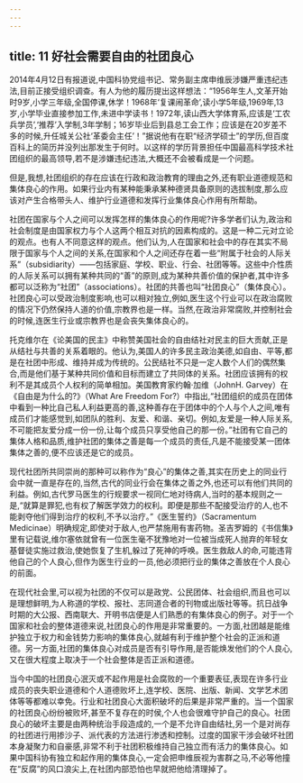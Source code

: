 ```yaml
---
---
---
```

title: 11 好社会需要自由的社团良心
---



2014年4月12日有报道说,中国科协党组书记、常务副主席申维辰涉嫌严重违纪违法,目前正接受组织调查。有人为他的履历提出这样想法：“1956年生人,文革开始时9岁,小学三年级,全国停课,休学！1968年‘复课闹革命’,读小学5年级,1969年,13岁,小学毕业直接参加工作,未进中学读书！1972年,读山西大学体育系,应该是‘工农兵学员’,‘推荐’入学制,3年学制；16岁毕业后到县总工会工作；应该是在20岁差不多的时候,升任城关公社‘革委会主任’！”据说他有在职“经济学硕士”的学历,但百度百科上的简历并没列出那发生于何时。以这样的学历背景担任中国最高科学技术社团组织的最高领导,若不是涉嫌违纪违法,大概还不会被看成是一个问题。

但是,我想,社团组织的存在应该在行政和政治教育的理由之外,还有职业道德规范和集体良心的作用。如果行业内有某种能秉承某种德贤具备原则的选拔制度,那么应该对产生合格带头人、维护行业道德和发挥行业集体良心作用有所帮助。

社团在国家与个人之间可以发挥怎样的集体良心的作用呢?许多学者们认为,政治和社会制度是由国家权力与个人这两个相互对抗的因素构成的。这是一种二元对立论的观点。也有人不同意这样的观点。他们认为,人在国家和社会中的存在其实不局限于国家与个人之间的关系,在国家和个人之间还存在着一些“附属于社会的人际关系”（subsidiarity）——包括家庭、学校、职业、行会、社团等等。这些中介性质的人际关系可以拥有某种共同的“善”的原则,成为某种共善价值的保护者,其中许多都可以泛称为“社团”（associations）。社团的共善也叫“社团良心”（集体良心）。社团良心可以受政治制度影响,也可以相对独立,例如,医生这个行业可以在政治腐败的情况下仍然保持人道的价值,宗教界也是一样。当然,在政治非常腐败,并控制社会的时候,连医生行业或宗教界也是会丧失集体良心的。

托克维尔在《论美国的民主》中称赞美国社会的自由结社对民主的巨大贡献,正是从结社与共善的关系着眼的。他认为,美国人的许多民主政治美德,如自由、平等,都是在社团中形成、维持并成为传统的。公民结社不只是一定人数个人们的偶然集合,而是他们基于某种共同价值和目标而建立了共同体的关系。社团应该拥有的权利不是其成员个人权利的简单相加。美国教育家约翰·加维（JohnH. Garvey）在《自由是为什么的?》（What Are Freedom For?）中指出,“社团组织的成员在团体中看到一种比自己私人利益更高的善,这种善存在于团体中的个人与个人之间,唯有成员们才能感觉到,如团队的胜利、友爱、和谐、亲切。例如,友爱是一种人际关系,不可能把友爱分成一份一份,让每个成员只享受他自己的那一份。”社团有它自己的集体人格和品质,维护社团的集体之善是每一个成员的责任,凡是不能接受某一团体集体之善的,便不应该还是它的成员。

现代社团所共同崇尚的那种可以称作为“良心”的集体之善,其实在历史上的同业行会中就一直是存在的,当然,古代的同业行会在集体之善之外,也还可以有他们共同的利益。例如,古代罗马医生的行规要求一视同仁地对待病人,当时的基本规则之一是,“就算是罪犯,也有权了解医学效力的权利。即便是那些不配接受治疗的人,也不能剥夺他们得到治疗的权利,不予以治疗。”《医生誓约》（Sacramentum Medicinae）明确规定,即使对于敌人,也严禁施用有害药物。圣吉罗姆的《书信集》里有记载说,维尔塞依就曾有一位医生毫不犹豫地对一位被当成死人抛弃的年轻女基督徒实施过救治,使她恢复了生机,躲过了死神的呼唤。医生救敌人的命,可能违背他自己的个人良心,但作为医生行业的一员,他必须把行业的集体之善放在个人良心的前面。

在现代社会里,可以视为社团的不仅可以是政党、公民团体、社会组织,而且也可以是理想鲜明,为人称道的学校、报社、志同道合者的刊物或出版社等等。抗日战争时期的大公报、西南联大、开明书店便是人们熟悉的有集体良心的例子。对于一个国家和社会的整体道德来说,社团良心的作用是非常重要的。一方面,社团越是能维护独立于权力和金钱势力影响的集体良心,就越有利于维护整个社会的正派和道德。另一方面,社团的集体良心对成员是否有引导作用,是否能焕发他们的个人良心,又在很大程度上取决于一个社会整体是否正派和道德。

当今中国的社团良心泯灭或不起作用是社会腐败的一个重要表征,表现在许多行业成员的丧失职业道德和个人道德败坏上,连学校、医院、出版、新闻、文学艺术团体等等都难以幸免。行业和社团良心大面积破坏的后果是非常严重的。当一个国家的社团良心纷纷被败坏,甚至不复存在的时侯,个人也会很难守护自己的良心。社团良心的破坏主要是由两种统治手段造成的,一个是不允许自由结社,另一个是对尚存的社团进行用掺沙子、派代表的方法进行渗透和控制。过度的国家干涉会破坏社团本身凝聚力和自豪感,非常不利于社团积极维持自己独立而有活力的集体良心。如果中国科协有独立和起作用的集体良心,一定会把申维辰视为害群之马,不必等他撞在“反腐”的风口浪尖上,在社团内部恐怕也早就把他给清理掉了。